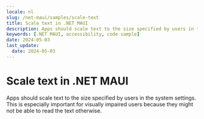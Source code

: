 ```yaml
---
locale: nl
slug: /net-maui/samples/scale-text
title: Scale text in .NET MAUI
description: Apps should scale text to the size specified by users in the system settings.
keywords: [.NET MAUI, accessibility, code sample]
date: 2024-05-03
last_update:
  date: 2024-05-03
---
```


# Scale text in .NET MAUI

Apps should scale text to the size specified by users in the system settings. This is especially important for visually impaired users because they might not be able to read the text otherwise.

<CodeSample id="text-scale" platform="net-maui" locale="en"/>
